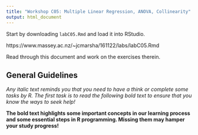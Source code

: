 ```yaml
---
title: "Workshop C05: Multiple Linear Regression, ANOVA, Collinearity"
output: html_document
---
```


Start by downloading `labC05.Rmd` and load it into RStudio.

https://www.massey.ac.nz/~jcmarsha/161122/labs/labC05.Rmd

Read through this document and work on the exercises therein.

## General Guidelines

*Any italic text reminds you that you need to have a think or complete some tasks by R. The first task is to read the following bold text to ensure that you know the ways to seek help!*

**The bold text highlights some important concepts in our learning process and some essential steps in R programming. Missing them may hamper your study progress!**

